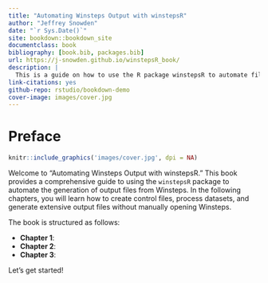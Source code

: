 ```yaml
--- 
title: "Automating Winsteps Output with winstepsR"
author: "Jeffrey Snowden"
date: "`r Sys.Date()`"
site: bookdown::bookdown_site
documentclass: book
bibliography: [book.bib, packages.bib]
url: https://j-snowden.github.io/winstepsR_book/
description: |
  This is a guide on how to use the R package winstepsR to automate file output from Winsteps.
link-citations: yes
github-repo: rstudio/bookdown-demo
cover-image: images/cover.jpg
---
```


# Preface {-}

```r
knitr::include_graphics('images/cover.jpg', dpi = NA)
```

Welcome to "Automating Winsteps Output with winstepsR." This book provides a comprehensive guide to using the `winstepsR` package to automate the generation of output files from Winsteps. In the following chapters, you will learn how to create control files, process  datasets, and generate extensive output files without manually opening Winsteps.

The book is structured as follows:

- **Chapter 1**: 
- **Chapter 2**: 
- **Chapter 3**:

Let's get started!